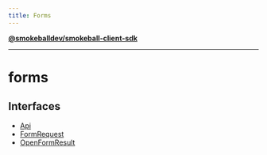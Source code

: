 ```yaml
---
title: Forms
---
```

[**@smokeballdev/smokeball-client-sdk**](../../../README.md)

***

# forms

## Interfaces

- [Api](interfaces/Api.md)
- [FormRequest](interfaces/FormRequest.md)
- [OpenFormResult](interfaces/OpenFormResult.md)
